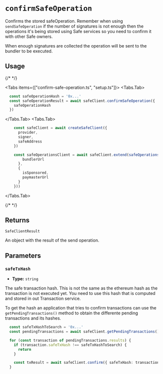 
# `confirmSafeOperation`

Confirms the stored safeOperation. Remember when using `sendSafeOperation` if the number of signatures is not enough then the operations it's being stored using Safe services so you need to confirm it with other Safe owners.

When enough signatures are collected the operation will be sent to the bundler to be executed.

## Usage

{/* <!-- vale off --> */}

<Tabs items={["confirm-safe-operation.ts", "setup.ts"]}>
  <Tabs.Tab>
  ```typescript 
    const safeOperationHash = '0x...'    
    const safeOperationResult = await safeClient.confirmSafeOperation({ 
      safeOperationHash
    })
  ```
  </Tabs.Tab>
  <Tabs.Tab>
  ```typescript 
      const safeClient = await createSafeClient({
        provider,  
        signer,
        safeAddress
      })

      const safeOperationsClient = await safeClient.extend(safeOperations({
          bundlerUrl
        },
        {
          isSponsored,
          paymasterUrl
        }
      }))
  ```
  </Tabs.Tab>
</Tabs>

{/* <!-- vale on --> */}

## Returns

`SafeClientResult`

An object with the result of the send operation.

## Parameters

### `safeTxHash`

- **Type:** `string`

The safe transaction hash. This is not the same as the ethereum hash as the transaction is not executed yet. You need to use this hash that is computed and stored in out Transaction service.

To get the hash an application that tries to confirm transactions can use the `getPendingTransactions()` method to obtain the differente pending transactions and its hashes.

```typescript
  const safeTxHashToSearch = '0x...'
  const pendingTransactions = await safeClient.getPendingTransactions()

  for (const transaction of pendingTransactions.results) {
    if (transaction.safeTxHash !== safeTxHashToSearch) {
      return
    }

    const txResult = await safeClient.confirm({ safeTxHash: transaction.safeTxHash })
  }
```
